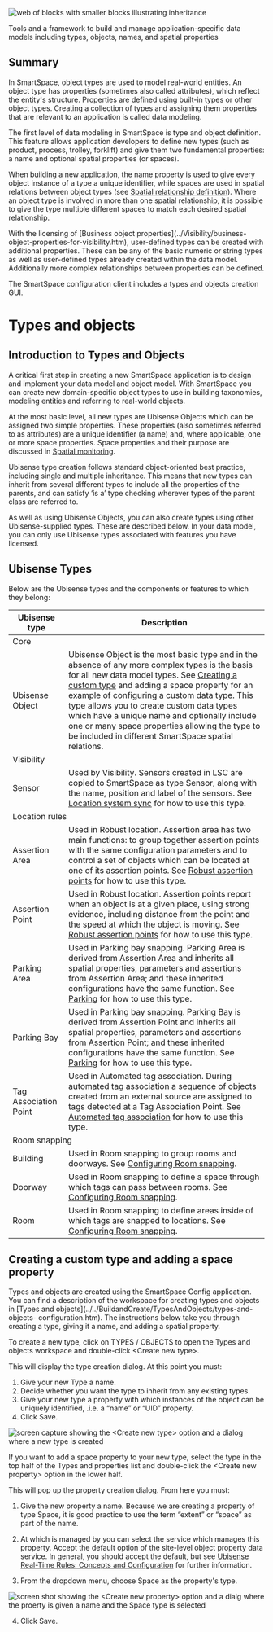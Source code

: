 
![web of blocks with smaller blocks illustrating
inheritance](/images/TypeAndObjectDefinition.jpg)

Tools and a framework to build and manage application-specific data models including types, objects, names, and spatial properties

## Summary

In SmartSpace, object types are used to model real-world entities. An object type has properties (sometimes also called attributes), which reflect the entity's structure. Properties are defined using built-in types or other object types. Creating a collection of types and assigning them properties that are relevant to an application is called data modeling.

The first level of data modeling in SmartSpace is type and object definition. This feature allows application developers to define new types (such as product, process, trolley, forklift) and give them two fundamental properties: a name and optional spatial properties (or spaces).

When building a new application, the name property is used to give every object instance of a type a unique identifier, while spaces are used in spatial relations between object types (see [Spatial relationship definition](spatial-relationship-definition.htm)). Where an object type is involved in more than one spatial relationship, it is possible to give the type multiple different spaces to match each desired spatial relationship.

With the licensing of [Business object properties](../Visibility/business-
object-properties-for-visibility.htm), user-defined types can be created with
additional properties. These can be any of the basic numeric or string types
as well as user-defined types already created within the data model.
Additionally more complex relationships between properties can be defined.

The SmartSpace configuration client includes a types and objects creation GUI.

# Types and objects

## Introduction to Types and Objects

A critical first step in creating a new SmartSpace application is to design
and implement your data model and object model. With SmartSpace you can create
new domain-specific object types to use in building taxonomies, modeling
entities and referring to real-world objects.

At the most basic level, all new types are Ubisense Objects which can be
assigned two simple properties. These properties (also sometimes referred to
as attributes) are a unique identifier (a name) and, where applicable, one or
more space properties. Space properties and their purpose are discussed in
[Spatial monitoring](../Spatialrelations/spatial-relations-introduction.htm).

Ubisense type creation follows standard object-oriented best practice,
including single and multiple inheritance. This means that new types can
inherit from several different types to include all the properties of the
parents, and can satisfy ‘is a’ type checking wherever types of the parent
class are referred to.

As well as using Ubisense Objects, you can also create types using other
Ubisense-supplied types. These are described below. In your data model, you
can only use Ubisense types associated with features you have licensed.

## Ubisense Types

Below are the Ubisense types and the components or features to which they belong:
<table>
    <thead>
        <tr class="ubisense-table-header">
            <th>Ubisense type</th>
            <th>Description</th>
        </tr>
    </thead>
    <tbody>
        <tr class="ubisense-table-subheader">
            <td colspan="2">Core</td>
        </tr>
        <tr>
            <td>Ubisense Object</td>
            <td>Ubisense Object is the most basic type and in the absence of any more complex types is the basis for all new data model types. See <a href="../../../ComponentandFeatureOverview/TopLevelFeatures/Visibility/location-system-sync.htm">Creating a custom type</a> and adding a space property for an example of configuring a custom data type. This type allows you to create custom data types which have a unique name and optionally include one or many space properties allowing the type to be included in different SmartSpace spatial relations.</td>
        </tr>
        <tr class="ubisense-table-subheader">
            <td colspan="2">Visibility</td>
        </tr>
        <tr>
            <td>Sensor</td>
            <td>Used by Visibility. Sensors created in LSC are copied to SmartSpace as type Sensor, along with the name, position and label of the sensors. See <a href="../../../ComponentandFeatureOverview/TopLevelFeatures/Visibility/location-system-sync.htm">Location system sync</a> for how to use this type.</td>
        </tr>
        <tr class="ubisense-table-subheader">
            <td colspan="2">Location rules</td>
        </tr>
        <tr>
            <td>Assertion Area</td>
            <td>Used in Robust location. Assertion area has two main functions: to group together assertion points with the same configuration parameters and to control a set of objects which can be located at one of its assertion points. See <a href="../../LocationRules/ConfigLocRules/robust-assertion-point-configuration.htm">Robust assertion points</a> for how to use this type.</td>
        </tr>
        <tr>
            <td>Assertion Point</td>
            <td>Used in Robust location. Assertion points report when an object is at a given place, using strong evidence, including distance from the point and the speed at which the object is moving. See <a href="../../LocationRules/ConfigLocRules/robust-assertion-point-configuration.htm">Robust assertion points</a> for how to use this type.</td>
        </tr>
        <tr>
            <td>Parking Area</td>
            <td>Used in Parking bay snapping. Parking Area is derived from Assertion Area and inherits all spatial properties, parameters and assertions from Assertion Area; and these inherited configurations have the same function. See <a href="../../LocationRules/ConfigLocRules/parking-configuration.htm">Parking</a> for how to use this type.</td>
        </tr>
        <tr>
            <td>Parking Bay</td>
            <td>Used in Parking bay snapping. Parking Bay is derived from Assertion Point and inherits all spatial properties, parameters and assertions from Assertion Point; and these inherited configurations have the same function. See <a href="../../LocationRules/ConfigLocRules/parking-configuration.htm">Parking</a> for how to use this type.</td>
        </tr>
        <tr>
            <td>Tag Association Point</td>
            <td>Used in Automated tag association. During automated tag association a sequence of objects created from an external source are assigned to tags detected at a Tag Association Point. See <a href="../../LocationRules/ConfigLocRules/automated-tag-association-configuration.htm">Automated tag association</a> for how to use this type.</td>
        </tr>
        <tr class="ubisense-table-subheader">
            <td colspan="2">Room snapping</td>
        </tr>
        <tr>
            <td>Building</td>
            <td>Used in Room snapping to group rooms and doorways. See <a href="../../LocationRules/RoomSnapping/room-snapping-configuration.htm">Configuring Room snapping</a>.</td>
        </tr>
        <tr>
            <td>Doorway</td>
            <td>Used in Room snapping to define a space through which tags can pass between rooms. See <a href="../../LocationRules/RoomSnapping/room-snapping-configuration.htm">Configuring Room snapping</a>.</td>
        </tr>
        <tr>
            <td>Room</td>
            <td>Used in Room snapping to define areas inside of which tags are snapped to locations. See <a href="../../LocationRules/RoomSnapping/room-snapping-configuration.htm">Configuring Room snapping</a>.</td>
        </tr>
    </tbody>
</table>

## Creating a custom type and adding a space property

Types and objects are created using the SmartSpace Config application. You can
find a description of the workspace for creating types and objects in [Types
and objects](../../BuildandCreate/TypesAndObjects/types-and-objects-
configuration.htm). The instructions below take you through creating a type,
giving it a name, and adding a spatial property.

To create a new type, click on TYPES / OBJECTS to open the Types and objects
workspace and double-click \<Create new type>.

This will display the type creation dialog. At this point you must:

  1. Give your new Type a name.
  2. Decide whether you want the type to inherit from any existing types.
  3. Give your new type a property with which instances of the object can be uniquely identified, .i.e. a “name” or “UID” property.
  4. Click Save.

![screen capture showing the \<Create new type> option and a dialog where a new
type is created](../images/3_5-custom-type.png)

If you want to add a space property to your new type, select the type in the
top half of the Types and properties list and double-click the \<Create new
property> option in the lower half.

This will pop up the property creation dialog. From here you must:

  1. Give the new property a name. Because we are creating a property of type Space, it is good practice to use the term “extent” or “space” as part of the name.

  2. At which is managed by you can select the service which manages this property. Accept the default option of the site-level object property data service. In general, you should accept the default, but see [Ubisense Real-Time Rules: Concepts and Configuration](../smartspace-developer/real-time-rules/real-time-rules-configuration.htm) for further information.

  3. From the dropdown menu, choose Space as the property's type.

  ![screen shot showing the \<Create new property> option and a dialg where the
  proerty is given a name and the Space type is
  selected](../images/3_5-custom-type-2.png)

  4. Click Save.

